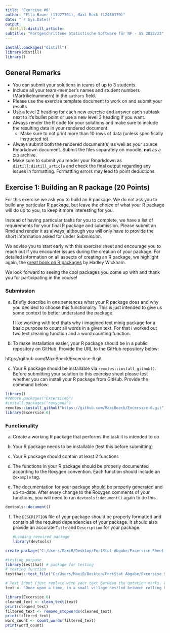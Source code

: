```yaml
---
title: 'Exercise #6'
author: "Ella Bauer (11927761), Maxi Böck (12466170)"
date: "`r Sys.Date()`"
output:
  distill:distill_article:
subtitle: "Fortgeschrittene Statistische Software für NF - SS 2022/23"
---
```


```r
install.packages("distill")
library(distill)
library()
```

## General Remarks

-   You can submit your solutions in teams of up to 3 students.
-   Include all your team-member's names and student numbers
    (Martrikelnummern) in the `authors` field.
-   Please use the exercise template document to work on and submit your
    results.
-   Use a level 2 heading for each new exercise and answer each subtask
    next to it's bullet point or use a new level 3 heading if you want.
-   Always render the R code for your solutions and make sure to include
    the resulting data in your rendered document.
    -   Make sure to not print more than 10 rows of data (unless
        specifically instructed to).
-   Always submit both the rendered document(s) as well as your source
    Rmarkdown document. Submit the files separately on moodle, **not**
    as a zip archive.
-   Make sure to submit you render your Rmarkdown as
    `distill:distill_article` and check the final output regarding any
    issues in formatting. Formatting errors may lead to point
    deductions.

## Exercise 1: Building an R package (20 Points)

For this exercise we ask you to build an R package. We do not ask you to
build any particular R package, but leave the choice of what your R
package will do up to you, to keep it more interesting for you.

Instead of having particular tasks for you to complete, we have a list
of requirements for your final R package and submission. Please submit
an Rmd and render it as always, although you will only have to provide
the short information asked for under *Submission*.

We advise you to start early with this exercise sheet and encourage you
to reach out if you encounter issues during the creation of your
package. For detailed information on all aspects of creating an R
package, we highlight again, the [great book on R
packages](https://r-pkgs.org/) by Hadley Wickham.

We look forward to seeing the cool packages you come up with and thank
you for participating in the course!

### Submission

a)  Briefly describe in one sentences what your R package does and why
    you decided to choose this functionality. This is just intended to
    give us some context to better understand the package.
    
    I like working with text thats why i imagined text minig package for a basic purpose to count all words in a given text.
    For that i worked out two text cleaning function and a word counting function.
    
    
b)  To make installation easier, your R package should be in a public
    repository on GitHub. Provide the URL to the GitHub repository
    below:

https://github.com/MaxiBoeck/Excersice-6.git

c)  Your R package should be installable via
    `remotes::install_github()`. Before submitting your solution to this
    exercise sheet please test whether you can install your R package
    from GitHub. Provide the command below:
    
```r
library()
#remove.packages("Excersice6")
#install.packages("roxygen2")
remotes::install_github("https://github.com/MaxiBoeck/Excersice-6.git")
library(Excersice.6)
```

### Functionality

a)  Create a working R package that performs the task it is intended to
    do

b)  Your R package needs to be installable (test this before submitting)

c)  Your R package should contain at least 2 functions

d)  The functions in your R package should be properly documented
    according to the Roxygen convention. Each function should include an
    `@example` tag.

e)  The documentation for your package should be properly generated and
    up-to-date. After every change to the Roxygen comments of your
    functions, you will need to run `devtools::document()` again to do
    this.
```r
devtools::document()
```

f)  The `DESCRIPTION` file of your package should be properly formatted
    and contain all the required dependencies of your package. It should
    also provide an accurate `Title` and `Description` for your package.
    
    
    ```r
#Loading reeuired package
library(devtools)
```


```r
create_package("C:/Users/MaxiB/Desktop/FortStat Abgabe/Excersise Sheet 6/Excersice6")
```

    
    
```r
#testing purpose 
library(testthat) # package for testing
# testing function
testthat::test_file("C:/Users/MaxiB/Desktop/FortStat Abgabe/Excersise Sheet 6/Excersice-6/Tests/tests.R")
```
    
    
```r

# Text Input (just replace with your text between the qotation marks. Works best with Blocktext without qotation marks. You can use English or German texts. This example text is from Chatgpt)
text <- "Once upon a time, in a small village nestled between rolling hills and lush forests, there lived a young girl named Lily. She had a heart as pure as the morning dew and a spirit as free as a bird in flight. Lily spent her days exploring the wonders of nature, climbing trees, and chasing butterflies. One sunny morning, while wandering through the woods, Lily stumbled upon a hidden glade filled with colorful wildflowers. Mesmerized by the beauty around her, she decided to pick a bouquet of the loveliest blooms as a gift for her grandmother. As she made her way back to the village, she encountered an injured bird lying helplessly on the ground. Without a second thought, Lily carefully scooped up the delicate creature and cradled it in her hands. Determined to help, she rushed to her grandmother's cottage, seeking her wisdom and healing touch. Her grandmother, a wise woman with a deep connection to nature, examined the injured bird and gently mended its wing. As Lily watched in awe, the bird's eyes met hers, and in that moment, she felt an inexplicable bond between them. With the bird now on the path to recovery, Lily continued her journey back to the village. Along the way, she met a group of children playing by the river. They were amazed by the beauty of the wildflowers she carried and asked her about her adventures in the woods. Lily, always eager to share her love for nature, regaled them with stories of her encounters with animals and the wonders of the forest. The children listened with rapt attention, hanging onto her every word. From that day on, Lily became known as the village's little nature ambassador. She would lead nature walks, teach her friends about different plants and animals, and inspire everyone with her boundless curiosity and kindness. As the years passed, Lily's love for nature only grew stronger. She vowed to protect the environment and all its creatures, cherishing the beauty that surrounded her. And so, the young girl with the heart of gold and the soul of a free spirit continued to spread love and harmony wherever she went."

library(Excersice.6)
cleaned_text <- clean_text(text)
print(cleaned_text)
filtered_text <- remove_stopwords(cleaned_text)
print(filtered_text)
word_count <- count_words(filtered_text)
print(word_count)
```

